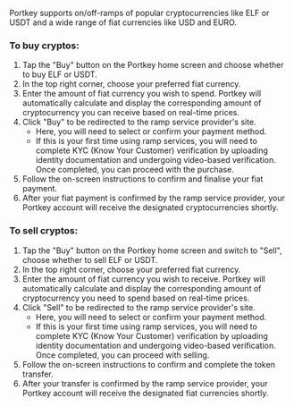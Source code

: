 Portkey supports on/off-ramps of popular cryptocurrencies like ELF or USDT and a wide range of fiat currencies like USD and EURO.

### To buy cryptos:
1. Tap the "Buy" button on the Portkey home screen and choose whether to buy ELF or USDT.
2. In the top right corner, choose your preferred fiat currency.
3. Enter the amount of fiat currency you wish to spend. Portkey will automatically calculate and display the corresponding amount of cryptocurrency you can receive based on real-time prices.
4. Click "Buy" to be redirected to the ramp service provider's site.
    - Here, you will need to select or confirm your payment method.
    - If this is your first time using ramp services, you will need to complete KYC (Know Your Customer) verification by uploading identity documentation and undergoing video-based verification. Once completed, you can proceed with the purchase.
5. Follow the on-screen instructions to confirm and finalise your fiat payment.
6. After your fiat payment is confirmed by the ramp service provider, your Portkey account will receive the designated cryptocurrencies shortly.

### To sell cryptos:
1. Tap the "Buy" button on the Portkey home screen and switch to "Sell", choose whether to sell ELF or USDT.
2. In the top right corner, choose your preferred fiat currency.
3. Enter the amount of fiat currency you wish to receive. Portkey will automatically calculate and display the corresponding amount of cryptocurrency you need to spend based on real-time prices.
4. Click "Sell" to be redirected to the ramp service provider's site.
    - Here, you will need to select or confirm your payment method.
    - If this is your first time using ramp services, you will need to complete KYC (Know Your Customer) verification by uploading identity documentation and undergoing video-based verification. Once completed, you can proceed with selling.
5. Follow the on-screen instructions to confirm and complete the token transfer.
6. After your transfer is confirmed by the ramp service provider, your Portkey account will receive the designated fiat currencies shortly.
